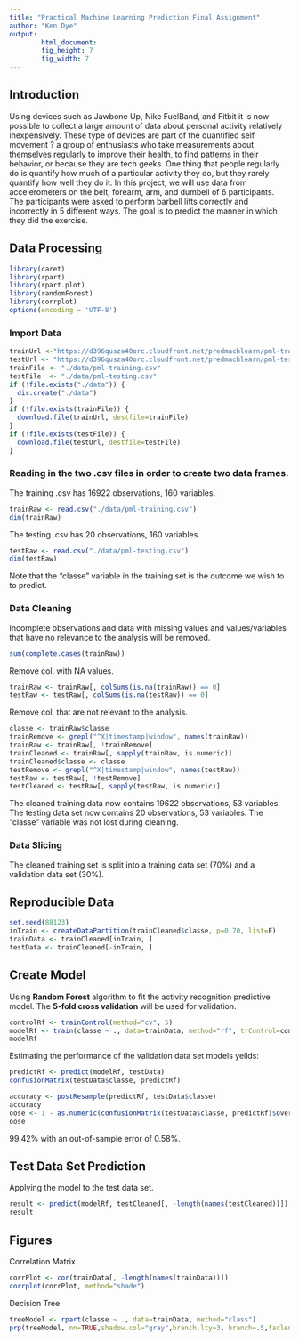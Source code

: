 ---
title: "Practical Machine Learning Prediction Final Assignment"
author: "Ken Dye"
output: 
        html_document:
        fig_height: 7
        fig_width: 7
---

## Introduction  
Using devices such as Jawbone Up, Nike FuelBand, and Fitbit it is now possible to collect a large amount of data about personal activity relatively inexpensively. These type of devices are part of the quantified self movement ? a group of enthusiasts who take measurements about themselves regularly to improve their health, to find patterns in their behavior, or because they are tech geeks. One thing that people regularly do is quantify how much of a particular activity they do, but they rarely quantify how well they do it.  In this project, we will use data from accelerometers on the belt, forearm, arm, and dumbell of 6 participants. The participants were asked to perform barbell lifts correctly and incorrectly in 5 different ways. The goal is to predict the manner in which they did the exercise.  

## Data Processing 
```{r, cache = T}
library(caret)
library(rpart)
library(rpart.plot)
library(randomForest)
library(corrplot)
options(encoding = 'UTF-8')
```
### Import Data
```{r, cache = T}
trainUrl <-"https://d396qusza40orc.cloudfront.net/predmachlearn/pml-training.csv"
testUrl <- "https://d396qusza40orc.cloudfront.net/predmachlearn/pml-testing.csv"
trainFile <- "./data/pml-training.csv"
testFile  <- "./data/pml-testing.csv"
if (!file.exists("./data")) {
  dir.create("./data")
}
if (!file.exists(trainFile)) {
  download.file(trainUrl, destfile=trainFile)
}
if (!file.exists(testFile)) {
  download.file(testUrl, destfile=testFile)
}
```  
### Reading in the two .csv files in order to create two data frames.

The training .csv has 16922 observations, 160 variables.
```{r, cache = T}
trainRaw <- read.csv("./data/pml-training.csv")
dim(trainRaw)
```
The testing .csv has 20 observations, 160 variables.
```{r, cache = T}
testRaw <- read.csv("./data/pml-testing.csv")
dim(testRaw)
```
Note that the  "classe" variable in the training set is the outcome we wish to to predict. 

### Data Cleaning
Incomplete observations and data with missing values and values/variables that have no relevance to the analysis will be removed.
```{r, cache = T}
sum(complete.cases(trainRaw))
```
Remove col. with NA values.
```{r, cache = T}
trainRaw <- trainRaw[, colSums(is.na(trainRaw)) == 0] 
testRaw <- testRaw[, colSums(is.na(testRaw)) == 0] 
```  
Remove col, that are not relevant to the analysis.
```{r, cache = T}
classe <- trainRaw$classe
trainRemove <- grepl("^X|timestamp|window", names(trainRaw))
trainRaw <- trainRaw[, !trainRemove]
trainCleaned <- trainRaw[, sapply(trainRaw, is.numeric)]
trainCleaned$classe <- classe
testRemove <- grepl("^X|timestamp|window", names(testRaw))
testRaw <- testRaw[, !testRemove]
testCleaned <- testRaw[, sapply(testRaw, is.numeric)]
```
The cleaned training data now contains 19622 observations, 53 variables.
The testing data set now contains 20 observations, 53 variables. The "classe" variable was not lost during cleaning.

### Data Slicing
The cleaned training set is split into a training data set (70%) and a validation data set (30%).

## Reproducible Data

```{r, cache = T}
set.seed(88123)
inTrain <- createDataPartition(trainCleaned$classe, p=0.70, list=F)
trainData <- trainCleaned[inTrain, ]
testData <- trainCleaned[-inTrain, ]
```

## Create  Model
Using **Random Forest** algorithm to fit the activity recognition predictive model. The  **5-fold cross validation** will be used for validation.  
```{r, cache = T}
controlRf <- trainControl(method="cv", 5)
modelRf <- train(classe ~ ., data=trainData, method="rf", trControl=controlRf, ntree=250)
modelRf
```
Estimating the performance of the validation data set models yeilds:  
```{r, cache = T}
predictRf <- predict(modelRf, testData)
confusionMatrix(testData$classe, predictRf)
```
```{r, cache = T}
accuracy <- postResample(predictRf, testData$classe)
accuracy
oose <- 1 - as.numeric(confusionMatrix(testData$classe, predictRf)$overall[1])
oose
```
99.42% with an out-of-sample error of 0.58%.

## Test Data Set Prediction

Applying the model to the test data set.
```{r, cache = T}
result <- predict(modelRf, testCleaned[, -length(names(testCleaned))])
result
```  

## Figures
Correlation Matrix 
```{r, cache = T}
corrPlot <- cor(trainData[, -length(names(trainData))])
corrplot(corrPlot, method="shade")
```
Decision Tree
```{r, cache = T}
treeModel <- rpart(classe ~ ., data=trainData, method="class")
prp(treeModel, nn=TRUE,shadow.col="gray",branch.lty=3, branch=.5,faclen=0, trace=1,split.cex=1.2,split.prefix="is ", split.suffix="?") 
```